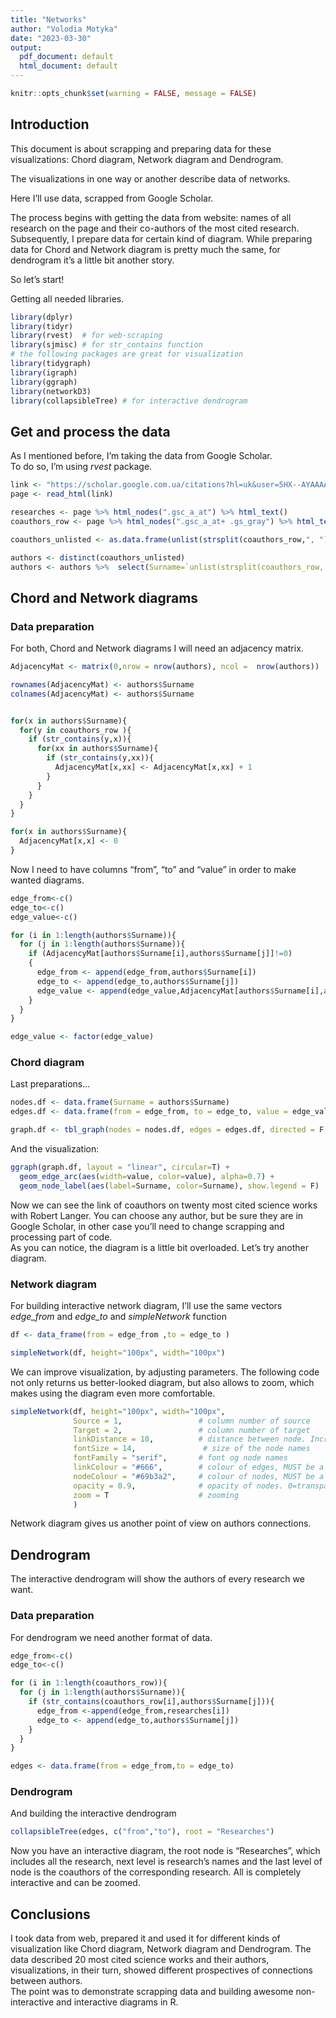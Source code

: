 ```yaml
---
title: "Networks"
author: "Volodia Motyka"
date: "2023-03-30"
output:
  pdf_document: default
  html_document: default
---
```


```r
knitr::opts_chunk$set(warning = FALSE, message = FALSE) 
```

## Introduction

This document is about scrapping and preparing data for these visualizations: Chord diagram, Network diagram and Dendrogram.

The visualizations in one way or another describe data of networks.

Here I'll use data, scrapped from Google Scholar.

The process begins with getting the data from website: names of all research on the page and their co-authors of the most cited research. Subsequently, I prepare data for certain kind of diagram. While preparing data for Chord and Network diagram is pretty much the same, for dendrogram it's a little bit another story.

So let's start!

Getting all needed libraries.

```r
library(dplyr)
library(tidyr)
library(rvest)  # for web-scraping
library(sjmisc) # for str_contains function
# the following packages are great for visualization
library(tidygraph)
library(igraph)
library(ggraph)
library(networkD3) 
library(collapsibleTree) # for interactive dendrogram
```

## Get and process the data

As I mentioned before, I'm taking the data from Google Scholar.\
To do so, I'm using *rvest* package.

```r
link <- "https://scholar.google.com.ua/citations?hl=uk&user=5HX--AYAAAAJ"
page <- read_html(link)

researches <- page %>% html_nodes(".gsc_a_at") %>% html_text()
coauthors_row <- page %>% html_nodes(".gsc_a_at+ .gs_gray") %>% html_text()

coauthors_unlisted <- as.data.frame(unlist(strsplit(coauthors_row,", ")))

authors <- distinct(coauthors_unlisted)
authors <- authors %>%  select(Surname=`unlist(strsplit(coauthors_row, ", "))`) %>% filter(Surname != "...")
```

## Chord and Network diagrams

### Data preparation

For both, Chord and Network diagrams I will need an adjacency matrix.

```r
AdjacencyMat <- matrix(0,nrow = nrow(authors), ncol =  nrow(authors))

rownames(AdjacencyMat) <- authors$Surname
colnames(AdjacencyMat) <- authors$Surname


for(x in authors$Surname){
  for(y in coauthors_row ){
    if (str_contains(y,x)){
      for(xx in authors$Surname){
        if (str_contains(y,xx)){
          AdjacencyMat[x,xx] <- AdjacencyMat[x,xx] + 1 
        }
      }
    }
  }
}

for(x in authors$Surname){
  AdjacencyMat[x,x] <- 0
}
```

Now I need to have columns "from", "to" and "value" in order to make wanted diagrams.

```r
edge_from<-c()
edge_to<-c()
edge_value<-c()

for (i in 1:length(authors$Surname)){
  for (j in 1:length(authors$Surname)){
    if (AdjacencyMat[authors$Surname[i],authors$Surname[j]]!=0)
    {
      edge_from <- append(edge_from,authors$Surname[i])
      edge_to <- append(edge_to,authors$Surname[j])
      edge_value <- append(edge_value,AdjacencyMat[authors$Surname[i],authors$Surname[j]])
    }
  }
}

edge_value <- factor(edge_value)
```

### Chord diagram

Last preparations...

```r
nodes.df <- data.frame(Surname = authors$Surname)
edges.df <- data.frame(from = edge_from, to = edge_to, value = edge_value)

graph.df <- tbl_graph(nodes = nodes.df, edges = edges.df, directed = F, node_key = "name")
```

And the visualization:

```r
ggraph(graph.df, layout = "linear", circular=T) +
  geom_edge_arc(aes(width=value, color=value), alpha=0.7) +
  geom_node_label(aes(label=Surname, color=Surname), show.legend = F)
```

Now we can see the link of coauthors on twenty most cited science works with Robert Langer. You can choose any author, but be sure they are in Google Scholar, in other case you'll need to change scrapping and processing part of code.\
As you can notice, the diagram is a little bit overloaded. Let's try another diagram.

### Network diagram

For building interactive network diagram, I'll use the same vectors *edge_from* and *edge_to* and *simpleNetwork* function

```r
df <- data_frame(from = edge_from ,to = edge_to )

simpleNetwork(df, height="100px", width="100px")

```

We can improve visualization, by adjusting parameters. The following code not only returns us better-looked diagram, but also allows to zoom, which makes using the diagram even more comfortable.

```r
simpleNetwork(df, height="100px", width="100px",        
              Source = 1,                 # column number of source
              Target = 2,                 # column number of target
              linkDistance = 10,          # distance between node. Increase this value to have more space between nodes
              fontSize = 14,               # size of the node names
              fontFamily = "serif",       # font og node names
              linkColour = "#666",        # colour of edges, MUST be a common colour for the whole graph
              nodeColour = "#69b3a2",     # colour of nodes, MUST be a common colour for the whole graph
              opacity = 0.9,              # opacity of nodes. 0=transparent. 1=no transparency
              zoom = T                    # zooming
              )  
```

Network diagram gives us another point of view on authors connections.

## Dendrogram

The interactive dendrogram will show the authors of every research we want.

### Data preparation

For dendrogram we need another format of data.

```r
edge_from<-c()
edge_to<-c()

for (i in 1:length(coauthors_row)){
  for (j in 1:length(authors$Surname)){
    if (str_contains(coauthors_row[i],authors$Surname[j])){
      edge_from <-append(edge_from,researches[i])
      edge_to <- append(edge_to,authors$Surname[j])
    }
  }
}

edges <- data.frame(from = edge_from,to = edge_to)
```

### Dendrogram

And building the interactive dendrogram

```r
collapsibleTree(edges, c("from","to"), root = "Researches")
```

Now you have an interactive diagram, the root node is "Researches", which includes all the research, next level is research's names and the last level of node is the coauthors of the corresponding research. All is completely interactive and can be zoomed.

## Conclusions

I took data from web, prepared it and used it for different kinds of visualization like Chord diagram, Network diagram and Dendrogram. The data described 20 most cited science works and their authors, visualizations, in their turn, showed different prospectives of connections between authors.\
The point was to demonstrate scrapping data and building awesome non-interactive and interactive diagrams in R.
